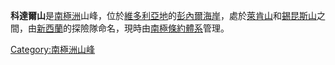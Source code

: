 {{Coord|73|10|S|161|50|E|source:GNIS|display=title}}

'''科達爾山'''是[[南極洲|南極洲]]山峰，位於[[維多利亞地|維多利亞地]]的[[彭內爾海岸|彭內爾海岸]]，處於[[萊肯山|萊肯山]]和[[錫昆斯山|錫昆斯山]]之間，由[[新西蘭|新西蘭]]的探險隊命名，現時由[[南極條約體系|南極條約體系]]管理。

{{Antarctica-geo-stub}}
[[Category:南極洲山峰|Category:南極洲山峰]]